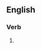 ==English==

===Verb===
{{head|en|present participle}}

# {{present participle of|unlatch|lang=en|nocat=1}}